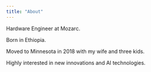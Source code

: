 ```yaml
---
title: "About"
---
```


Hardware Engineer at Mozarc.

Born in Ethiopia. 

Moved to Minnesota in 2018 with my wife and three kids.

Highly interested in new innovations and AI technologies.
